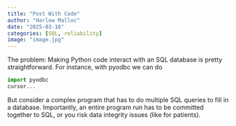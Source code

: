 ```yaml
---
title: "Post With Code"
author: "Harlow Malloc"
date: "2025-03-16"
categories: [SQL, reliability]
image: "image.jpg"
---
```


The problem:
Making Python code interact with an SQL database is pretty straightforward.
For instance, with pyodbc we can do

```Python
import pyodbc
cursor...
```

But consider a complex program that has to do multiple SQL queries to fill in a database.
Importantly, an entire program run has to be committed together to SQL, or you risk data integrity issues (like for patients).